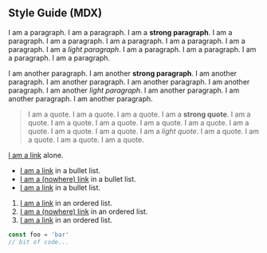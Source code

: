 ## Style Guide (MDX)

I am a paragraph. I am a paragraph. I am a **strong paragraph**. I am a paragraph. I am a paragraph. I am a paragraph. I am a paragraph. I am a paragraph. I am a _light paragraph_. I am a paragraph. I am a paragraph. I am a paragraph. I am a paragraph.

I am another paragraph. I am another **strong paragraph**. I am another paragraph. I am another paragraph. I am another paragraph. I am another paragraph. I am another _light paragraph_. I am another paragraph. I am another paragraph. I am another paragraph.

> I am a quote. I am a quote. I am a quote. I am a **strong quote**. I am a quote. I am a quote. I am a quote. I am a quote. I am a quote. I am a quote. I am a quote. I am a quote. I am a _light quote_. I am a quote. I am a quote. I am a quote. I am a quote.

[I am a link](/) alone.

- [I am a link](/) in a bullet list.
- [I am a (nowhere) link](/nowhere-man) in a bullet list.
- [I am a link](/) in a bullet list.

1. [I am a link](/) in an ordered list.
1. [I am a (nowhere) link](/nowhere-man) in an ordered list.
1. [I am a link](/) in an ordered list.

```js
const foo = 'bar'
// bit of code...
```
